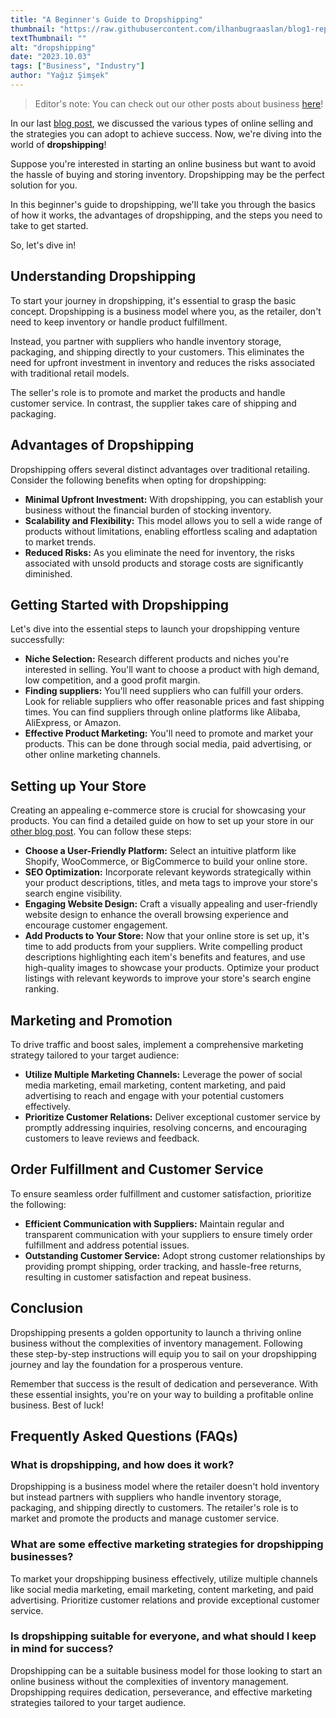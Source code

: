 ```yaml
---
title: "A Beginner's Guide to Dropshipping"
thumbnail: "https://raw.githubusercontent.com/ilhanbugraaslan/blog1-repo/main/images/samsung.jpg"
textThumbnail: ""
alt: "dropshipping"
date: "2023.10.03"
tags: ["Business", "Industry"]
author: "Yağız Şimşek"
---
```


<CustomImage
  src="https://raw.githubusercontent.com/ilhanbugraaslan/blog1-repo/main/images/samsung.jpg"
  alt="Advantages of Dropshipping"
/>

> Editor's note: You can check out our other posts about business [here](https://stockimg.ai/blog/business)!

In our last [blog post](https://stockimg.ai/blog/business/how-to-sell-online), we discussed the various types of online selling and the strategies you can adopt to achieve success. Now, we're diving into the world of **dropshipping**!

Suppose you're interested in starting an online business but want to avoid the hassle of buying and storing inventory. Dropshipping may be the perfect solution for you.

In this beginner's guide to dropshipping, we'll take you through the basics of how it works, the advantages of dropshipping, and the steps you need to take to get started.

So, let's dive in!

## Understanding Dropshipping

To start your journey in dropshipping, it's essential to grasp the basic concept. Dropshipping is a business model where you, as the retailer, don't need to keep inventory or handle product fulfillment.

Instead, you partner with suppliers who handle inventory storage, packaging, and shipping directly to your customers. This eliminates the need for upfront investment in inventory and reduces the risks associated with traditional retail models.

The seller's role is to promote and market the products and handle customer service. In contrast, the supplier takes care of shipping and packaging.

## Advantages of Dropshipping

Dropshipping offers several distinct advantages over traditional retailing. Consider the following benefits when opting for dropshipping:

- **Minimal Upfront Investment:** With dropshipping, you can establish your business without the financial burden of stocking inventory.
- **Scalability and Flexibility:** This model allows you to sell a wide range of products without limitations, enabling effortless scaling and adaptation to market trends.
- **Reduced Risks:** As you eliminate the need for inventory, the risks associated with unsold products and storage costs are significantly diminished.

## Getting Started with Dropshipping

Let's dive into the essential steps to launch your dropshipping venture successfully:

- **Niche Selection:** Research different products and niches you're interested in selling. You'll want to choose a product with high demand, low competition, and a good profit margin.
- **Finding suppliers:** You'll need suppliers who can fulfill your orders. Look for reliable suppliers who offer reasonable prices and fast shipping times. You can find suppliers through online platforms like Alibaba, AliExpress, or Amazon.
- **Effective Product Marketing:** You'll need to promote and market your products. This can be done through social media, paid advertising, or other online marketing channels.

## Setting up Your Store

<CustomImage
  src="https://raw.githubusercontent.com/ilhanbugraaslan/blog1/main/content/images/samsung.jpg"
  alt="Setting up Your Store"
/>

Creating an appealing e-commerce store is crucial for showcasing your products. You can find a detailed guide on how to set up your store in our [other blog post](https://stockimg.ai/blog). You can follow these steps:

- **Choose a User-Friendly Platform:** Select an intuitive platform like Shopify, WooCommerce, or BigCommerce to build your online store.
- **SEO Optimization:** Incorporate relevant keywords strategically within your product descriptions, titles, and meta tags to improve your store's search engine visibility.
- **Engaging Website Design:** Craft a visually appealing and user-friendly website design to enhance the overall browsing experience and encourage customer engagement.
- **Add Products to Your Store:** Now that your online store is set up, it's time to add products from your suppliers. Write compelling product descriptions highlighting each item's benefits and features, and use high-quality images to showcase your products. Optimize your product listings with relevant keywords to improve your store's search engine ranking.

## Marketing and Promotion

<CustomImage
  src="https://raw.githubusercontent.com/ilhanbugraaslan/blog1/main/content/images/samsung.jpg"
  alt="Marketing and Promotion"
/>

To drive traffic and boost sales, implement a comprehensive marketing strategy tailored to your target audience:

- **Utilize Multiple Marketing Channels:** Leverage the power of social media marketing, email marketing, content marketing, and paid advertising to reach and engage with your potential customers effectively.
- **Prioritize Customer Relations:** Deliver exceptional customer service by promptly addressing inquiries, resolving concerns, and encouraging customers to leave reviews and feedback.

## Order Fulfillment and Customer Service

To ensure seamless order fulfillment and customer satisfaction, prioritize the following:

- **Efficient Communication with Suppliers:** Maintain regular and transparent communication with your suppliers to ensure timely order fulfillment and address potential issues.
- **Outstanding Customer Service:** Adopt strong customer relationships by providing prompt shipping, order tracking, and hassle-free returns, resulting in customer satisfaction and repeat business.

## Conclusion

Dropshipping presents a golden opportunity to launch a thriving online business without the complexities of inventory management. Following these step-by-step instructions will equip you to sail on your dropshipping journey and lay the foundation for a prosperous venture.

Remember that success is the result of dedication and perseverance. With these essential insights, you're on your way to building a profitable online business. Best of luck!

## Frequently Asked Questions (FAQs)

### What is dropshipping, and how does it work?

Dropshipping is a business model where the retailer doesn't hold inventory but instead partners with suppliers who handle inventory storage, packaging, and shipping directly to customers. The retailer's role is to market and promote the products and manage customer service.

### What are some effective marketing strategies for dropshipping businesses?

To market your dropshipping business effectively, utilize multiple channels like social media marketing, email marketing, content marketing, and paid advertising. Prioritize customer relations and provide exceptional customer service.

### Is dropshipping suitable for everyone, and what should I keep in mind for success?

Dropshipping can be a suitable business model for those looking to start an online business without the complexities of inventory management. Dropshipping requires dedication, perseverance, and effective marketing strategies tailored to your target audience.
